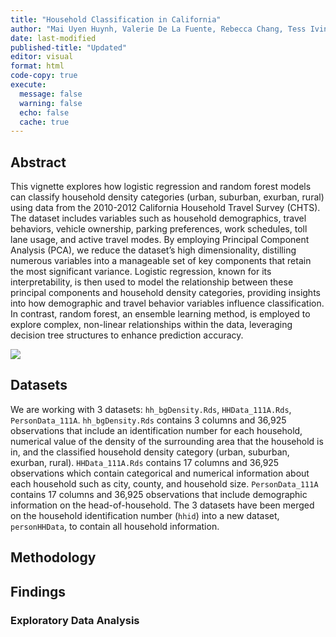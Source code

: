 ```yaml
---
title: "Household Classification in California"
author: "Mai Uyen Huynh, Valerie De La Fuente, Rebecca Chang, Tess Ivinjack, Shirley Wang"
date: last-modified
published-title: "Updated"
editor: visual
format: html
code-copy: true
execute:
  message: false
  warning: false
  echo: false
  cache: true
---
```


## Abstract

This vignette explores how logistic regression and random forest models can classify household density categories (urban, suburban, exurban, rural) using data from the 2010-2012 California Household Travel Survey (CHTS). The dataset includes variables such as household demographics, travel behaviors, vehicle ownership, parking preferences, work schedules, toll lane usage, and active travel modes. By employing Principal Component Analysis (PCA), we reduce the dataset's high dimensionality, distilling numerous variables into a manageable set of key components that retain the most significant variance. Logistic regression, known for its interpretability, is then used to model the relationship between these principal components and household density categories, providing insights into how demographic and travel behavior variables influence classification. In contrast, random forest, an ensemble learning method, is employed to explore complex, non-linear relationships within the data, leveraging decision tree structures to enhance prediction accuracy.

![](imgs/-1x-1.webp)

## Datasets

We are working with 3 datasets: `hh_bgDensity.Rds`, `HHData_111A.Rds`, `PersonData_111A`. `hh_bgDensity.Rds` contains 3 columns and 36,925 observations that include an identification number for each household, numerical value of the density of the surrounding area that the household is in, and the classified household density category (urban, suburban, exurban, rural). `HHData_111A.Rds` contains 17 columns and 36,925 observations which contain categorical and numerical information about each household such as city, county, and household size. `PersonData_111A` contains 17 columns and 36,925 observations that include demographic information on the head-of-household. The 3 datasets have been merged on the household identification number (`hhid`) into a new dataset, `personHHData`, to contain all household information.

## Methodology

## Findings

### Exploratory Data Analysis

